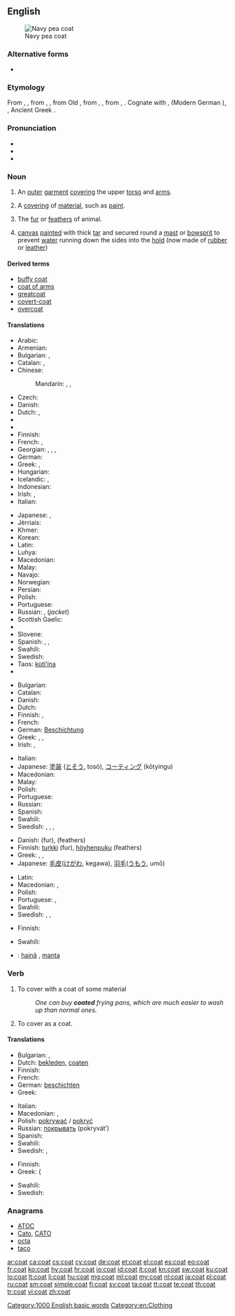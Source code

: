 ==English==
[[Image:US Navy p coat wiki.jpg|thumb|Navy pea coat]]

===Alternative forms===
* {{l|en|cote}} {{qualifier|obsolete}}

===Etymology===
From {{etyl|enm}} {{term|coate|lang=enm}}, {{term|cotte|lang=enm}}, from {{etyl|fro}} {{term|cote|lang=fro}}, {{term|cotte||outer garmet with sleeves|lang=fro}}, from Old {{etyl|frk}} {{recons|kotta|kotta|coat|lang=frk}}, from {{etyl|gem-pro|en}} {{recons|kuttô|lang=gem-pro}}, {{recons|kuttōn||cowl, woolen cloth, coat|lang=gem-pro}}, from {{etyl|ine-pro|en}} {{recons|gʷeud-|lang=ine-pro}}, {{recons|gud-||woolen clothes|lang=ine-pro}}. Cognate with {{etyl|goh|-}} {{term|kozza|lang=goh}}, {{term|kozzo||woolen coat|lang=goh}} (Modern German {{term|Kotze|lang=de}}), {{etyl|gml|-}} {{term|kot||coat|lang=gml}}, Ancient Greek {{term|βεῦδος||woman's attire|tr=beũdos|lag=grc}}.

===Pronunciation===
* {{audio|en-us-coat.ogg|Audio (US)}}
* {{audio|En-uk-coat.ogg|Audio (UK)}}
* {{rhymes|əʊt}}

===Noun===
{{en-noun|s|-}}

# {{countable}} An [[outer]] [[garment]] [[cover]]ing the upper [[torso]] and [[arms]].
# {{countable}} A [[covering]] of [[material]], such as [[paint]].
# {{countable}} The [[fur]] or [[feathers]] of animal.
# {{context|uncountable|nautical}} [[canvas]] [[painted]] with thick [[tar]] and secured round a [[mast]] or [[bowsprit]] to prevent [[water]] running down the sides into the [[hold]] (now made of [[rubber]] or [[leather]])

====Derived terms====
* [[buffy coat]]
* [[coat of arms]]
* [[greatcoat]]
* [[covert-coat]]
* [[overcoat]]

====Translations====
{{trans-top|outer garment covering the upper torso and arms}}
* Arabic: {{t+|ar|معطف|m|tr=mí`ṭaf}}
* Armenian: {{t-|hy|վերարկու|tr=verarku}}
* Bulgarian: {{t+|bg|сако|n}}, {{t+|bg|жакет|m}}
* Catalan: {{t+|ca|abric|m}}, {{t+|ca|casaca|f}}
* Chinese:
*: Mandarin: {{t|cmn|外衣|tr=wàiyī|sc=Hani}},  {{t-|cmn|大衣|tr=dàyī|sc=Hani}},  {{t|cmn|外套|tr=wàitào|sc=Hani}}
* Czech: {{t-|cs|kabát|m}}
* Danish: {{t-|da|frakke|c}}
* Dutch: {{t+|nl|mantel|m}}, {{t+|nl|jas|m}}
* {{trreq|eo}}
* {{trreq|et}}
* Finnish: {{t+|fi|takki}}
* French: {{t+|fr|manteau|m}}, {{t+|fr|paletot|m}}
* Georgian: {{t-|ka|პალტო|sc=Geor}}, {{t-|ka|ქურქი|sc=Geor}}, {{t-|ka|პიჯაკი|sc=Geor}}, {{t-|ka|ქურთუკი|sc=Geor}}
* German: {{t+|de|Mantel|m}}
* Greek: {{t+|el|πανωφόρι|n|tr=panofóri}}, {{t+|el|παλτό|n|tr=paltó}}
* Hungarian: {{t+|hu|kabát}}
* Icelandic: {{t+|is|jakki|m}}, {{t-|is|frakki|m}}
* Indonesian: {{t+|id|mantel}}
* Irish: {{t-|ga|cóta|m}}, {{t-|ga|casóg|f}}
* Italian: {{t+|it|mantello|m}}
{{trans-mid}}
* Japanese: {{t-|ja|コート|tr=kōto}}, {{t+|ja|外套|tr=がいとう, gaitō}}
* Jèrriais: {{tø|roa-jer|câsaque|f}}
* Khmer: {{t-|km|អាវធំ|tr=aav tʰom|sc=Khmr}}
* Korean: {{t+|ko|코트|tr=koteu}}
* Latin: {{t-|la|pallium|n}}
* Luhya: {{tø|luy|kumuchosi}}
* Macedonian: {{t-|mk|капут|m|tr=káput|sc=Cyrl}}
* Malay: {{t-|ms|kot}}
* Navajo: {{tø|nv|éétsoh}}
* Norwegian: {{t+|no|frakk|m}}
* Persian: {{t+|fa|پالتو|tr=pâlto|sc=fa-Arab}}
* Polish: {{t+|pl|płaszcz|m}}
* Portuguese: {{t+|pt|casaco|m}}
* Russian: {{t+|ru|пальто|n|tr=pal’tó}} {{indeclinable}}, {{t+|ru|пиджак|m|tr=pidžák}} (''jacket'')
* Scottish Gaelic: {{t-|gd|còta|m}}
* {{trreq|sk}}
* Slovene: {{t+|sl|plašč|m}}
* Spanish: {{t+|es|abrigo|m}}, {{t+|es|saco|m}}, {{t+|es|casaca|f}}
* Swahili: {{t+|sw|koti}}
* Swedish: {{t+|sv|rock|c}}
* Taos: [[kùti’ína]]
* {{trreq|vo}}
{{trans-bottom}}

{{trans-top|covering of material, such as paint}}
* Bulgarian: {{t-|bg|покритие|n}}
* Catalan: {{t-|ca|cobertura|f}}
* Danish: {{t-|da|lag|n}}
* Dutch: {{t+|nl|laag|f}}
* Finnish: {{t+|fi|pinta}}, {{t+|fi|pinnoite}}
* French: {{t+|fr|couche|f}}
* German: [[Beschichtung]] {{f}}
* Greek: {{t+|el|επικάλυμμα|n|tr=epikálymma}}, {{qualifier|paint}} {{t+|el|στρώση|f|tr=strósi}}, {{t+|el|επίχρισμα|n|tr=epíchrisma}}
* Irish: {{t-|ga|brat|m}}, {{t-|ga|cóta|m}}
{{trans-mid}}
* Italian: {{t+|it|rivestimento|m}}
* Japanese: [[塗装]] ([[とそう]], tosō), [[コーティング]] (kōtyingu)
* Macedonian: {{t-|mk|слој|m|tr=sloj|sc=Cyrl}}
* Malay: {{t-|ms|lapisan}}
* Polish: {{t+|pl|warstwa|f}}
* Portuguese: {{t+|pt|cobertura|f}}
* Russian: {{t+|ru|слой|m|tr=sloj}}
* Spanish: {{t+|es|cubierta|f}}
* Swahili: {{t+|sw|koti}}
* Swedish: {{t+|sv|lager}}, {{t-|sv|täcklager}}, {{t+|sv|hölje}}, {{t+|sv|täcke}}
{{trans-bottom}}

{{trans-top|fur or feathers}}
* Danish: {{t+|da|pels|c}} (fur), {{t-|da|fjerdragt}} {{t-|da|c}} (feathers)
* Finnish: [[turkki]] (fur), [[höyhenpuku]] (feathers)
* Greek: {{t+|el|τρίχωμα|n|tr=tríchoma}}, {{t+|el|γούνα|f|tr=goúna}}, {{qualifier|feathers}} {{t+|el|φτέρωμα|n|tr=ftéroma|sc=Grek}}
* Japanese: [[毛皮]]([[けがわ]], kegawa), [[羽毛]]([[うもう]], umō)
{{trans-mid}}
* Latin: {{t-|la|pellis|f}}
* Macedonian: {{t-|mk|крзно|n|tr=k'rzno|sc=Cyrl}} {{qualifier|fur}}, {{t-|mk|пердуви|m|tr=pérduvi|sc=Cyrl}} {{qualifier|feathers}}
* Polish: {{t+|pl|sierść|f}}
* Portuguese: {{t+|pt|pelagem|f}}, {{t+|pt|pelo|m}}
* Swahili: {{t+|sw|koti}}
* Swedish: {{t-|sv|hårbeklädnad}}, {{t+|sv|päls}}, {{t-|sv|fjäderdräkt}}
{{trans-bottom}}

{{trans-top|canvas secured around mast}}
* Finnish: {{t+|fi|takki}}
{{trans-mid}}
* Swahili: {{t+|sw|koti}}
{{trans-bottom}}

{{checktrans-top}}
* {{ttbc|ro}}: [[haină]] {{f}}, [[manta]] {{f}}
{{trans-bottom}}

===Verb===
{{en-verb}}

# To cover with a coat of some material
#: ''One can buy '''coated''' frying pans, which are much easier to wash up than normal ones.''
# To cover as a coat.

====Translations====
{{trans-top|to cover with a coat of some material}}
* Bulgarian: {{t+|bg|намазвам}},  {{t+|bg|покривам}}
* Dutch: [[bekleden]], [[coaten]]
* Finnish: {{t-|fi|päällystää}}
* French: {{t+|fr|couvrir}}
* German: [[beschichten]]
* Greek: {{t+|el|σκεπάζω|tr=skepázo}}
{{trans-mid}}
* Italian: {{t-|it|rivestire}}
* Macedonian: {{t-|mk|обложува|tr=oblóžuva|sc=Cyrl}}, {{t-|mk|покрива|tr=pókriva|sc=Cyrl}}
* Polish: [[pokrywać]] / [[pokryć]]
* Russian: [[покрывать]] (pokryvát’)
* Spanish: {{t+|es|cubrir}}
* Swahili: {{t+|sw|koti}}
* Swedish: {{t+|sv|täcka}}, {{t+|sv|belägga}}
{{trans-bottom}}

{{trans-top|to cover as a coat}}
* Finnish: {{t+|fi|peittää}}
* Greek: {{{t+|el|καλύπτω|tr=kalýpto|sc=Grek}}
{{trans-mid}}
* Swahili: {{t+|sw|koti}}
* Swedish: {{t+|sv|täcka}}
{{trans-bottom}}

===Anagrams===
* [[ATOC#English|ATOC]]
* [[Cato#English|Cato]], [[CATO#English|CATO]]
* [[octa#English|octa]]
* [[taco#English|taco]]

[[Category:1000 English basic words]]
[[Category:en:Clothing]]

[[ar:coat]]
[[ca:coat]]
[[cs:coat]]
[[cy:coat]]
[[de:coat]]
[[et:coat]]
[[el:coat]]
[[es:coat]]
[[eo:coat]]
[[fr:coat]]
[[ko:coat]]
[[hy:coat]]
[[hr:coat]]
[[io:coat]]
[[id:coat]]
[[it:coat]]
[[kn:coat]]
[[sw:coat]]
[[ku:coat]]
[[lo:coat]]
[[lt:coat]]
[[li:coat]]
[[hu:coat]]
[[mg:coat]]
[[ml:coat]]
[[my:coat]]
[[nl:coat]]
[[ja:coat]]
[[pl:coat]]
[[ru:coat]]
[[sm:coat]]
[[simple:coat]]
[[fi:coat]]
[[sv:coat]]
[[ta:coat]]
[[tt:coat]]
[[te:coat]]
[[th:coat]]
[[tr:coat]]
[[vi:coat]]
[[zh:coat]]